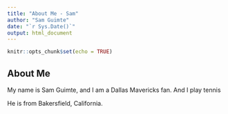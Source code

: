 ```yaml
---
title: "About Me - Sam"
author: "Sam Guimte"
date: "`r Sys.Date()`"
output: html_document
---
```


```r
knitr::opts_chunk$set(echo = TRUE)
```

## About Me

My name is Sam Guimte, and I am a Dallas Mavericks fan. And I play tennis

He is from Bakersfield, California.
